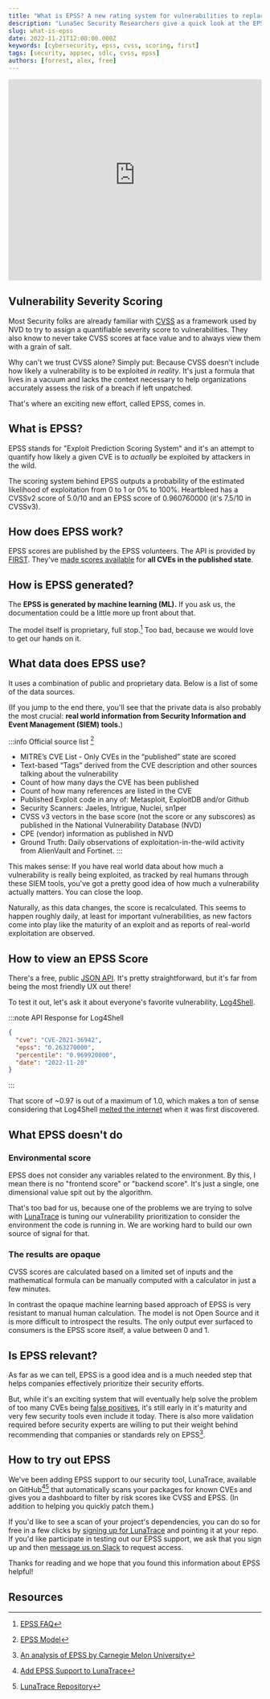```yaml
---
title: "What is EPSS? A new rating system for vulnerabilities to replace CVSS."
description: "LunaSec Security Researchers give a quick look at the EPSS scoring system, a new rating system for vulnerabilities that aims to replace CVSS"
slug: what-is-epss
date: 2022-11-21T12:00:00.000Z
keywords: [cybersecurity, epss, cvss, scoring, first]
tags: [security, appsec, sdlc, cvss, epss]
authors: [forrest, alex, free]
---
```

<!--
  ~ Copyright by LunaSec (owned by Refinery Labs, Inc)
  ~
  ~ Licensed under the Creative Commons Attribution-ShareAlike 4.0 International
  ~ (the "License"); you may not use this file except in compliance with the
  ~ License. You may obtain a copy of the License at
  ~
  ~ https://creativecommons.org/licenses/by-sa/4.0/legalcode
  ~
  ~ See the License for the specific language governing permissions and
  ~ limitations under the License.
  ~
-->

<iframe width="100%" height="400" src="https://www.youtube-nocookie.com/embed/agiHb4peGCI" title="YouTube video player" frameborder="0" allow="accelerometer; autoplay; clipboard-write; encrypted-media; gyroscope; picture-in-picture" allowfullscreen></iframe>

## Vulnerability Severity Scoring

Most Security folks are already familiar with [CVSS](https://www.first.org/cvss/v3.1/specification-document) as a framework used by
NVD to try to assign a quantifiable severity score to vulnerabilities. They also know to never take CVSS scores at face value and to always view them with a grain of salt.

Why can't we trust CVSS alone? Simply put: Because CVSS doesn't include how likely a vulnerability is to be exploited _in reality_. It's just a formula that lives in a vacuum and lacks the context necessary to help organizations accurately assess the risk of a breach if left unpatched.

That's where an exciting new effort, called EPSS, comes in.

## What is EPSS?

<!--truncate-->

EPSS stands for "Exploit Prediction Scoring System" and it's an attempt to quantify how likely a given CVE is to _actually_ be exploited by attackers in the wild.

The scoring system behind EPSS outputs a probability of the estimated likelihood of exploitation from 0 to 1 or 0% to 100%. Heartbleed has a CVSSv2 score of 5.0/10 and an EPSS score of 0.960760000 (it's 7.5/10 in CVSSv3). 

## How does EPSS work?

EPSS scores are published by the EPSS volunteers. The API is provided by [FIRST](https://www.first.org/about/).
They've [made scores available](https://www.first.org/epss/data_stats) for **all CVEs in the published state**.

## How is EPSS generated?

The **EPSS is generated by machine learning (ML).** If you ask us, the documentation could be a little more up front about that.

The model itself is proprietary, full stop.[^2] Too bad, because we would love to get our hands on it.

## What data does EPSS use?

It uses a combination of public and proprietary data. Below is a list of some of the data sources.

(If you jump to the end there, you'll see that the private data is also probably the most crucial: **real world information from
Security Information and Event Management (SIEM) tools.**)

:::info Official source list [^3]
* MITRE’s CVE List - Only CVEs in the “published” state are scored
* Text-based “Tags” derived from the CVE description and other sources talking about the vulnerability
* Count of how many days the CVE has been published
* Count of how many references are listed in the CVE
* Published Exploit code in any of: Metasploit, ExploitDB and/or Github
* Security Scanners: Jaeles, Intrigue, Nuclei, sn1per
* CVSS v3 vectors in the base score (not the score or any subscores) as published in the National Vulnerability Database (NVD)
* CPE (vendor) information as published in NVD
* Ground Truth: Daily observations of exploitation-in-the-wild activity from AlienVault and Fortinet.
:::

This makes sense: If you have real world data about how much a vulnerability is really being exploited, as tracked by real humans
through these SIEM tools, you've got a pretty good idea of how much a vulnerability actually matters. You can close the loop.

Naturally, as this data changes, the score is recalculated. This seems to happen roughly daily, at least for important vulnerabilities, as new factors come into play like the maturity of an exploit and as reports of real-world exploitation are observed.

## How to view an EPSS Score

There's a free, public [JSON API](https://www.first.org/epss/api). It's pretty straightforward, but it's far from being the most friendly UX out there!

To test it out, let's ask it about everyone's favorite
vulnerability, [Log4Shell](https://www.lunasec.io/docs/blog/log4j-zero-day/).

:::note API Response for Log4Shell

```json title="curl https://api.first.org/data/v1/epss\?cve\=CVE-2021-36942 "
{
  "cve": "CVE-2021-36942",
  "epss": "0.263270000",
  "percentile": "0.969920000",
  "date": "2022-11-20"
}

```
:::

That score of ~0.97 is out of a maximum of 1.0, which makes a ton of sense considering that Log4Shell [melted the internet](https://www.wired.com/story/log4j-flaw-hacking-internet/) when it was first discovered.

## What EPSS doesn't do

### Environmental score
EPSS does not consider any variables related to the environment. By this, I mean there is no "frontend score" or
"backend score". It's just a single, one dimensional value spit out by the algorithm.

That's too bad for us, because one of the problems we are trying to solve with [LunaTrace](/pages/lunatrace/overview/introduction/)
is tuning our vulnerability prioritization to consider the environment the code is running in. We are working hard to build our own source
of signal for that.

### The results are opaque

CVSS scores are calculated based on a limited set of inputs and the mathematical formula can be manually computed with a calculator in just a few minutes.

In contrast the opaque machine learning based approach of EPSS is very resistant to manual human calculation.
The model is not Open Source and it is more difficult
to introspect the results. The only output ever surfaced to consumers is the EPSS score itself, a value between 0 and 1.

## Is EPSS relevant?

As far as we can tell, EPSS is a good idea and is a much needed step that helps companies effectively prioritize their security efforts.

But, while it's an exciting system that will eventually help solve the problem of too many CVEs being [false positives](https://www.lunasec.io/docs/blog/the-issue-with-vuln-scanners/), it's still early in it's maturity and very few security tools even include it today. There is also more validation required before security experts are willing to put their weight behind recommending that companies or standards rely on EPSS[^4].

## How to try out EPSS

We've been adding EPSS support to our security tool, LunaTrace, available on GitHub[^5][^6] that automatically scans your packages for known CVEs and gives you a dashboard to filter by risk scores like CVSS and EPSS. (In addition to helping you quickly patch them.)

If you'd like to see a scan of your project's dependencies, you can do so for free in a few clicks by [signing up for LunaTrace](https://lunatrace.lunasec.io/?ref=epss-blog) and pointing it at your repo. If you'd like participate in testing out our EPSS support, we ask that you sign up and then [message us on Slack](https://join.slack.com/t/lunaseccommunity/shared_invite/zt-178lvngk1-SHS6bMkQS71YWtCne2XWhA) to request access.

Thanks for reading and we hope that you found this information about EPSS helpful!

## Resources

[^1]: [EPSS API Documentation](https://www.first.org/epss/api)

[^2]: [EPSS FAQ](https://www.first.org/epss/faq#:~:text=Can%20I%20look%20at%20the%20underlying%20data/model/code%3F)

[^3]: [EPSS Model](https://www.first.org/epss/model#:~:text=Data%20Architecture%20and%20Sources)

[^4]: [An analysis of EPSS by Carnegie Melon University](https://insights.sei.cmu.edu/blog/probably-dont-rely-on-epss-yet/)

[^5]: [Add EPSS Support to LunaTrace](https://github.com/lunasec-io/lunasec/issues/1006)

[^6]: [LunaTrace Repository](https://github.com/lunasec-io/lunasec)
